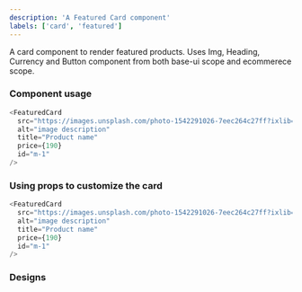 ```yaml
---
description: 'A Featured Card component'
labels: ['card', 'featured']
---
```



A card component to render featured products. Uses Img, Heading, Currency and Button component from both base-ui scope and ecommerece scope.

### Component usage

```js
<FeaturedCard
  src="https://images.unsplash.com/photo-1542291026-7eec264c27ff?ixlib=rb-1.2.1&ixid=MnwxMjA3fDB8MHxwaG90by1wYWdlfHx8fGVufDB8fHx8&auto=format&fit=crop&w=2370&q=80"
  alt="image description"
  title="Product name"
  price={190}
  id="m-1"
/>
```

### Using props to customize the card

```js live
<FeaturedCard
  src="https://images.unsplash.com/photo-1542291026-7eec264c27ff?ixlib=rb-1.2.1&ixid=MnwxMjA3fDB8MHxwaG90by1wYWdlfHx8fGVufDB8fHx8&auto=format&fit=crop&w=2370&q=80"
  alt="image description"
  title="Product name"
  price={190}
  id="m-1"
/>
```

### Designs

<FigmaEmbed src="https://www.figma.com/embed?embed_host=share&url=https%3A%2F%2Fwww.figma.com%2Ffile%2FYOdxHWPVnxBcTAYw0zPyXf%2Fproduct%3Fnode-id%3D1328%253A2730" />
